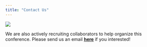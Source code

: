 ```yaml
---
title: "Contact Us"
---
```


<style type="text/css">

d-article {
  background-image: url("images/DNA_background2.png");
  background-size: cover;
  background-position: center; 
  overflow: auto;
  height: 70vh; /* Full viewport height */
  text-align: center; /* Center the text */
}

</style>

<img src="images/conf_logo.png" style= "padding-bottom:0;">

<div class="center-text" style="padding-top:0;">

We are also actively recruiting collaborators to help organize this conference. Please send us an email <a href="mailto:cagt.meeting@gmail.com">**here**</a> if you interested! 

</div>